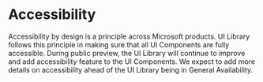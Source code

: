 
<Meta id="accessibility" title="Accessibility" />

# Accessibility

Accessibility by design is a principle across Microsoft products.
UI Library follows this principle in making sure that all UI Components are fully accessible.
During public preview, the UI Library will continue to improve and add accessibility feature to the UI Components.
We expect to add more details on accessibility ahead of the UI Library being in General Availability.
